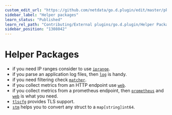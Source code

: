 ```yaml
---
custom_edit_url: "https://github.com/netdata/go.d.plugin/edit/master/pkg/README.md"
sidebar_label: "Helper packages"
learn_status: "Published"
learn_rel_path: "Contributing/External plugins/go.d.plugin/Helper Packages"
sidebar_position: "1308042"
---
```



# Helper Packages

- if you need IP ranges consider to
  use [`iprange`](/docs/contributing/external-plugins/go.d.plugin/helper-packages/iprange).
- if you parse an application log files, then [`log`](https://github.com/netdata/go.d.plugin/tree/master/pkg/logs) is
  handy.
- if you need filtering
  check [`matcher`](/docs/contributing/external-plugins/go.d.plugin/helper-packages/matcher).
- if you collect metrics from an HTTP endpoint use [`web`](https://github.com/netdata/go.d.plugin/tree/master/pkg/web).
- if you collect metrics from a prometheus endpoint,
  then [`prometheus`](https://github.com/netdata/go.d.plugin/tree/master/pkg/prometheus)
  and [`web`](/docs/contributing/external-plugins/go.d.plugin/helper-packages/web) is what you need.
- [`tlscfg`](/docs/contributing/external-plugins/go.d.plugin/helper-packages/tlscfg) provides TLS support.
- [`stm`](/docs/contributing/external-plugins/go.d.plugin/helper-packages/stm) helps you to convert any struct to a `map[string]int64`.
